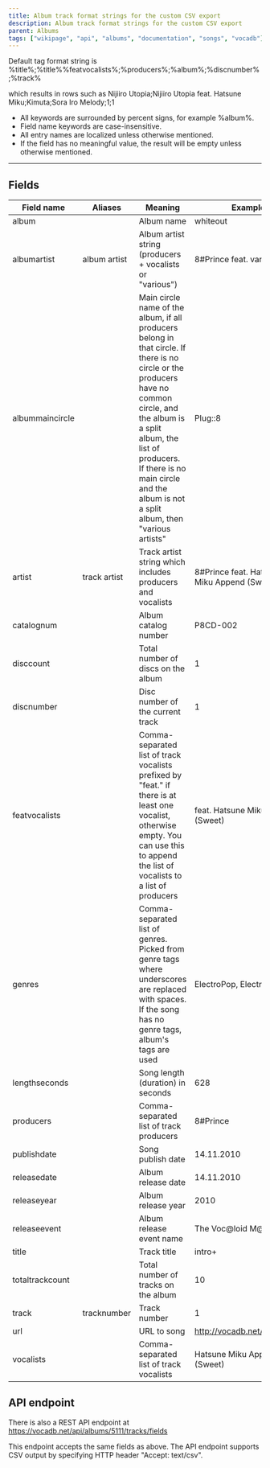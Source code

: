 ---
title: Album track format strings for the custom CSV export
description: Album track format strings for the custom CSV export
parent: Albums
tags: ["wikipage", "api", "albums", "documentation", "songs", "vocadb"]
---

Default tag format string is 
%title%;%title%%featvocalists%;%producers%;%album%;%discnumber%;%track%

which results in rows such as
Nijiiro Utopia;Nijiiro Utopia feat. Hatsune Miku;Kimuta;Sora Iro Melody;1;1

* All keywords are surrounded by percent signs, for example %album%.
* Field name keywords are case-insensitive. 
* All entry names are localized unless otherwise mentioned. 
* If the field has no meaningful value, the result will be empty unless otherwise mentioned.

----

## Fields
| Field name | Aliases | Meaning | Example |
| ---------- | ---------- | ---------- | ---------- |
| album | | Album name | whiteout |
| albumartist | album artist | Album artist string (producers + vocalists or "various") | 8#Prince feat. various |
| albummaincircle | | Main circle name of the album, if all producers belong in that circle. If there is no circle or the producers have no common circle, and the album is a split album, the list of producers. If there is no main circle and the album is not a split album, then "various artists" | Plug::8 |
| artist | track artist | Track artist string which includes producers and vocalists | 8#Prince feat. Hatsune Miku Append (Sweet) |
| catalognum | | Album catalog number | P8CD-002 |
| disccount | | Total number of discs on the album | 1 |
| discnumber | | Disc number of the current track | 1 |
| featvocalists | | Comma-separated list of track vocalists prefixed by "feat." if there is at least one vocalist, otherwise empty. You can use this to append the list of vocalists to a list of producers | feat. Hatsune Miku Append (Sweet) |
| genres | | Comma-separated list of genres. Picked from genre tags where underscores are replaced with spaces. If the song has no genre tags, album's tags are used | ElectroPop, Electro-House |
| lengthseconds | | Song length (duration) in seconds | 628 |
| producers | | Comma-separated list of track producers | 8#Prince |
| publishdate | | Song publish date | 14.11.2010 |
| releasedate | | Album release date | 14.11.2010 |
| releaseyear | | Album release year | 2010 |
| releaseevent | | Album release event name | The Voc@loid M@ster 14 |
| title | | Track title | intro+ |
| totaltrackcount | | Total number of tracks on the album | 10 |
| track | tracknumber | Track number | 1 |
| url | | URL to song | http://vocadb.net/S/108849 |
| vocalists | | Comma-separated list of track vocalists | Hatsune Miku Append (Sweet) |

## API endpoint

There is also a REST API endpoint at https://vocadb.net/api/albums/5111/tracks/fields

This endpoint accepts the same fields as above. The API endpoint supports CSV output by specifying HTTP header "Accept: text/csv".